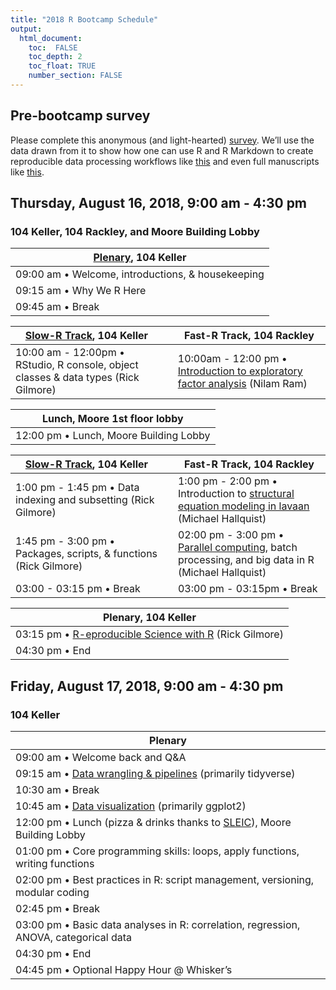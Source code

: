 ```yaml
---
title: "2018 R Bootcamp Schedule"
output:
  html_document:
    toc:  FALSE
    toc_depth: 2
    toc_float: TRUE
    number_section: FALSE
---
```


<!--## Interested in attending?

Please be sure to RSVP for all sessions you plan to attend no later than 8/10/2018.
https://pennstate.qualtrics.com/jfe/form/SV_4132LrVZzPTGy4R-->

## Pre-bootcamp survey

Please complete this anonymous (and light-hearted) [survey](https://docs.google.com/forms/d/e/1FAIpQLSeGqic9Hrj-XvkESZmu_0t6H02R-U6yzYnRLuX6HDFDp4R39g/viewform).
We'll use the data drawn from it to show how one can use R and R Markdown to create reproducible data processing workflows like [this](talks/bootcamp-survey.html) and even full manuscripts like [this](talks/gilmore-hallquist-bootcamp-2018-papaja.pdf).

## Thursday, August 16, 2018, 9:00 am - 4:30 pm
### 104 Keller, 104 Rackley, and Moore Building Lobby

| [Plenary](talks/bootcamp-day-1-intro.html), 104 Keller |
|-------------------------------------------------------|
| 09:00 am • Welcome, introductions, & housekeeping     |
| 09:15 am • Why We R Here                              |
| 09:45 am • Break                                      |

| [Slow-R Track](talks/slow-r.html), 104 Keller |  | Fast-R Track, 104 Rackley |
|----------------------------------------------------------|-|----------------------------------------------------------|
| 10:00 am - 12:00pm • RStudio, R console, object classes & data types (Rick Gilmore)                |  | 10:00am - 12:00 pm • [Introduction to exploratory factor analysis](talks/IntroBasicEFA_2018_0815.html) (Nilam Ram)  |

| Lunch, Moore 1st floor lobby                         |
|-------------------------------------------------------|
| 12:00 pm • Lunch, Moore Building Lobby|

| [Slow-R Track](talks/slow-r.html), 104 Keller |  | Fast-R Track, 104 Rackley |
|----------------------------------------------------------|-|----------------------------------------------------------|
| 1:00 pm - 1:45 pm • Data indexing and subsetting (Rick Gilmore) |  | 1:00 pm - 2:00 pm • Introduction to [structural equation modeling in lavaan](modules.html#structual_equation_modeling) (Michael Hallquist)               |
| 1:45 pm - 3:00 pm • Packages, scripts, & functions (Rick Gilmore)| | 02:00 pm - 3:00 pm • [Parallel computing](modules.html#parallel_computing_and_big_data), batch processing, and big data in R (Michael Hallquist)                |
| 03:00 - 03:15 pm • Break                  |  | 03:00 pm - 03:15pm • Break                 |

| Plenary, 104 Keller                                     |
|-------------------------------------------------------|
| 03:15 pm • [R-eproducible Science with R](talks/r-eproducible-science.html) (Rick Gilmore) |
| 04:30 pm • End                                            |

## Friday, August 17, 2018, 9:00 am - 4:30 pm
### 104 Keller

| Plenary                                               |
|-------------------------------------------------------|
| 09:00 am • Welcome back and Q&A |
| 09:15 am • [Data wrangling & pipelines](modules.html#data_wrangling) (primarily tidyverse)
| 10:30 am • Break |
| 10:45 am • [Data visualization](talks/ggplot2_tutorial_vallorani.html) (primarily ggplot2) |
| 12:00 pm • Lunch (pizza & drinks thanks to [SLEIC](http://imaging.psu.edu)), Moore Building Lobby 
| 01:00 pm • Core programming skills: loops, apply functions, writing functions |
| 02:00 pm • Best practices in R: script management, versioning, modular coding |
| 02:45 pm • Break |
| 03:00 pm • Basic data analyses in R: correlation, regression, ANOVA, categorical data | 
| 04:30 pm • End |
| 04:45 pm • Optional Happy Hour @ Whisker's |